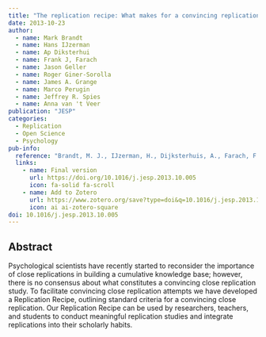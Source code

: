 ```yaml
---
title: "The replication recipe: What makes for a convincing replication?"
date: 2013-10-23
author:
  - name: Mark Brandt
  - name: Hans IJzerman
  - name: Ap Diksterhui
  - name: Frank J, Farach
  - name: Jason Geller
  - name: Roger Giner-Sorolla
  - name: James A. Grange
  - name: Marco Perugin
  - name: Jeffrey R. Spies
  - name: Anna van 't Veer
publication: "JESP"
categories: 
  - Replication
  - Open Science
  - Psychology
pub-info:
  reference: "Brandt, M. J., IJzerman, H., Dijksterhuis, A., Farach, F. J.,<strong> Geller, J</strong>., Giner-Sorolla, R., Grange, J. A., Perugini, M., Spies, J. R., & van't Veer, A. (2014). The replication recipe: What makes for a convincing replication? <em>Journal of Experimental Social Psychology<em>, 50, 217–224. https://doi.org/10.1016/j.jesp.2013.10.005"
  links:
    - name: Final version
      url: https://doi.org/10.1016/j.jesp.2013.10.005
      icon: fa-solid fa-scroll
    - name: Add to Zotero
      url: https://www.zotero.org/save?type=doi&q=10.1016/j.jesp.2013.10.005
      icon: ai ai-zotero-square
doi: 10.1016/j.jesp.2013.10.005
---
```


## Abstract

Psychological scientists have recently started to reconsider the importance of close replications in building a cumulative knowledge base; however, there is no consensus about what constitutes a convincing close replication study. To facilitate convincing close replication attempts we have developed a Replication Recipe, outlining standard criteria for a convincing close replication. Our Replication Recipe can be used by researchers, teachers, and students to conduct meaningful replication studies and integrate replications into their scholarly habits.
